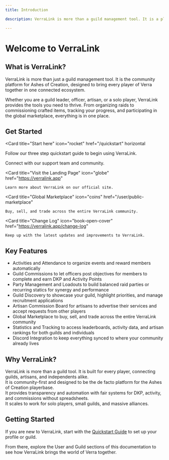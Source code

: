 ```yaml
---
title: Introduction

description: VerraLink is more than a guild management tool. It is a platform for every player in Ashes of Creation. From guild organization to artisan commissions and global marketplaces, VerraLink connects all of Verra.

---
```


# Welcome to VerraLink

## What is VerraLink?
VerraLink is more than just a guild management tool. It is the community platform for Ashes of Creation, designed to bring every player of Verra together in one connected ecosystem.  

Whether you are a guild leader, officer, artisan, or a solo player, VerraLink provides the tools you need to thrive. From organizing raids to commissioning crafted items, tracking your progress, and participating in the global marketplace, everything is in one place.

## Get Started

<Card
  title="Start here"
  icon="rocket"
  href="/quickstart"
  horizontal
>
  Follow our three step quickstart guide to begin using VerraLink.
</Card>

<Columns cols={2}>
  <Card
    title="Join our Discord"
    icon="comments"
    href="https://discord.gg/qvyX7JtKFB"
  >
    Connect with our support team and community.
  </Card>

  <Card
    title="Visit the Landing Page"
    icon="globe"
    href="https://verralink.app"
  >
    Learn more about VerraLink on our official site.
  </Card>

  <Card
    title="Global Marketplace"
    icon="coins"
    href="/user/public-marketplace"
  >
    Buy, sell, and trade across the entire VerraLink community.
  </Card>

  <Card
    title="Change Log"
    icon="book-open-cover"
    href="https://verralink.app/change-log"
  >
    Keep up with the latest updates and improvements to VerraLink.
  </Card>
</Columns>

## Key Features
- Activities and Attendance to organize events and reward members automatically  
- Guild Commissions to let officers post objectives for members to complete and earn DKP and Activity Points  
- Party Management and Loadouts to build balanced raid parties or recurring statics for synergy and performance  
- Guild Discovery to showcase your guild, highlight priorities, and manage recruitment applications  
- Artisan Commission Board for artisans to advertise their services and accept requests from other players  
- Global Marketplace to buy, sell, and trade across the entire VerraLink community  
- Statistics and Tracking to access leaderboards, activity data, and artisan rankings for both guilds and individuals  
- Discord Integration to keep everything synced to where your community already lives  

## Why VerraLink?
VerraLink is more than a guild tool. It is built for every player, connecting guilds, artisans, and independents alike.  
It is community-first and designed to be the de facto platform for the Ashes of Creation playerbase.  
It provides transparency and automation with fair systems for DKP, activity, and commissions without spreadsheets.  
It scales to work for solo players, small guilds, and massive alliances.  

## Getting Started
If you are new to VerraLink, start with the [Quickstart Guide](./quickstart) to set up your profile or guild.  

From there, explore the User and Guild sections of this documentation to see how VerraLink brings the world of Verra together.  
